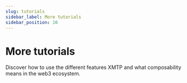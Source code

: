 ```yaml
---
slug: tutorials
sidebar_label: More tutorials
sidebar_position: 10
---
```



# More tutorials

Discover how to use the different features XMTP and what composability means in the web3 ecosystem.

<Tutorials />
